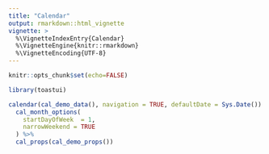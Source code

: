 ```yaml
---
title: "Calendar"
output: rmarkdown::html_vignette
vignette: >
  %\VignetteIndexEntry{Calendar}
  %\VignetteEngine{knitr::rmarkdown}
  %\VignetteEncoding{UTF-8}
---
```

```r
knitr::opts_chunk$set(echo=FALSE)
```

```r
library(toastui)
```

```r
calendar(cal_demo_data(), navigation = TRUE, defaultDate = Sys.Date()) %>%
  cal_month_options(
    startDayOfWeek  = 1, 
    narrowWeekend = TRUE
  ) %>% 
  cal_props(cal_demo_props())
```